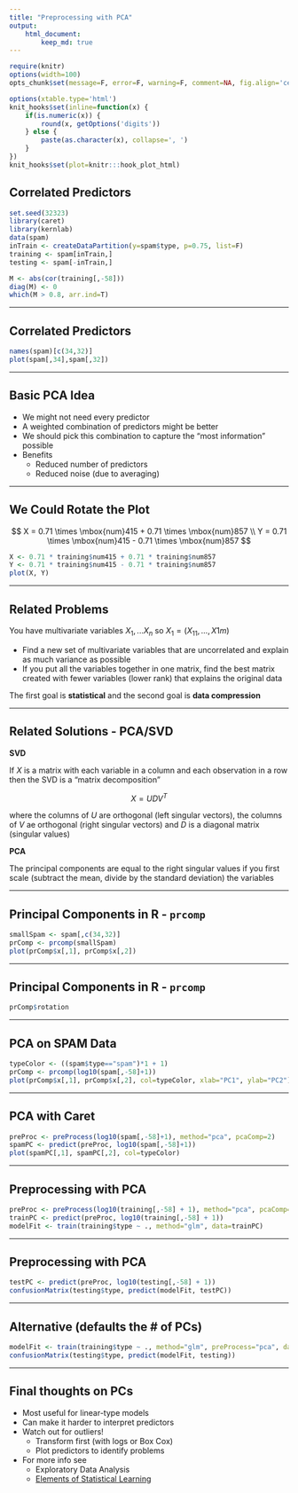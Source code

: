 ```yaml
---
title: "Preprocessing with PCA"
output:
    html_document:
        keep_md: true
---
```


```r
require(knitr)
options(width=100)
opts_chunk$set(message=F, error=F, warning=F, comment=NA, fig.align='center', dpi=100, tidy=F, cache.path='.cache/', fig.path='fig/')

options(xtable.type='html')
knit_hooks$set(inline=function(x) {
    if(is.numeric(x)) {
        round(x, getOptions('digits'))
    } else {
        paste(as.character(x), collapse=', ')
    }
})
knit_hooks$set(plot=knitr:::hook_plot_html)
```

## Correlated Predictors

```r
set.seed(32323)
library(caret)
library(kernlab)
data(spam)
inTrain <- createDataPartition(y=spam$type, p=0.75, list=F)
training <- spam[inTrain,]
testing <- spam[-inTrain,]

M <- abs(cor(training[,-58]))
diag(M) <- 0
which(M > 0.8, arr.ind=T)
```

---

## Correlated Predictors

```r
names(spam)[c(34,32)]
plot(spam[,34],spam[,32])
```

---

## Basic PCA Idea

- We might not need every predictor
- A weighted combination of predictors might be better
- We should pick this combination to capture the "most information" possible
- Benefits
    - Reduced number of predictors
    - Reduced noise (due to averaging)

---

## We Could Rotate the Plot

$$
X = 0.71 \times \mbox{num}415 + 0.71 \times \mbox{num}857 \\
Y = 0.71 \times \mbox{num}415 - 0.71 \times \mbox{num}857
$$

```r
X <- 0.71 * training$num415 + 0.71 * training$num857
Y <- 0.71 * training$num415 - 0.71 * training$num857
plot(X, Y)
```

---

## Related Problems

You have multivariate variables $X_1,...X_n$ so $X_1 = (X_{11},...,X{1m})$

- Find a new set of multivariate variables that are uncorrelated and explain as much variance as possible
- If you put all the variables together in one matrix, find the best matrix created with fewer variables (lower rank) that explains the original data

The first goal is **statistical** and the second goal is **data compression**

---

## Related Solutions - PCA/SVD

**SVD**

If $X$ is a matrix with each variable in a column and each observation in a row then the SVD is a "matrix decomposition"

$$
X = UDV^T
$$

where the columns of $U$ are orthogonal (left singular vectors), the columns of $V$ ae orthogonal (right singular vectors) and $D$ is a diagonal matrix (singular values)

**PCA**

The principal components are equal to the right singular values if you first scale (subtract the mean, divide by the standard deviation) the variables

---

## Principal Components in R - `prcomp`

```r
smallSpam <- spam[,c(34,32)]
prComp <- prcomp(smallSpam)
plot(prComp$x[,1], prComp$x[,2])
```

---

## Principal Components in R - `prcomp`

```r
prComp$rotation
```

---

## PCA on SPAM Data

```r
typeColor <- ((spam$type=="spam")*1 + 1)
prComp <- prcomp(log10(spam[,-58]+1))
plot(prComp$x[,1], prComp$x[,2], col=typeColor, xlab="PC1", ylab="PC2")
```

---

## PCA with Caret

```r
preProc <- preProcess(log10(spam[,-58]+1), method="pca", pcaComp=2)
spamPC <- predict(preProc, log10(spam[,-58]+1))
plot(spamPC[,1], spamPC[,2], col=typeColor)
```

---

## Preprocessing with PCA

```r
preProc <- preProcess(log10(training[,-58] + 1), method="pca", pcaComp=2)
trainPC <- predict(preProc, log10(training[,-58] + 1))
modelFit <- train(training$type ~ ., method="glm", data=trainPC)
```

---

## Preprocessing with PCA

```r
testPC <- predict(preProc, log10(testing[,-58] + 1))
confusionMatrix(testing$type, predict(modelFit, testPC))
```

---

## Alternative (defaults the # of PCs)

```r
modelFit <- train(training$type ~ ., method="glm", preProcess="pca", data=training)
confusionMatrix(testing$type, predict(modelFit, testing))
```

---

## Final thoughts on PCs

- Most useful for linear-type models
- Can make it harder to interpret predictors
- Watch out for outliers!
    - Transform first (with logs or Box Cox)
    - Plot predictors to identify problems
- For more info see
    - Exploratory Data Analysis
    - [Elements of Statistical Learning](http://statweb.stanford.edu/~tibs/ElemStatLearn/)